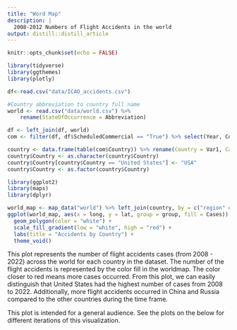 ```yaml
---
title: "Word Map"
description: |
  2008-2012 Numbers of Flight Accidents in the world
output: distill::distill_article
---
```


```r
knitr::opts_chunk$set(echo = FALSE)
```


```r

library(tidyverse)
library(ggthemes)
library(plotly)

df<-read.csv("data/ICAO_accidents.csv") 

#Country abbreviation to country full name
world <- read.csv("data/world.csv") %>% 
    rename(StateOfOccurrence = Abbreviation)

df <- left_join(df, world)
com <- filter(df, df$ScheduledCommercial == "True") %>% select(Year, Country, Model, Fatalities, Over2250, Over5700, InjuryLevel, Risk, FlightPhase, EngineType)

country <- data.frame(table(com$Country)) %>% rename(Country = Var1, Cases = Freq)
country$Country <- as.character(country$Country)
country$Country[country$Country == "United States"] <- "USA"
country$Country <- as.factor(country$Country)

```

```r
library(ggplot2)
library(maps)
library(dplyr)

world_map <- map_data("world") %>% left_join(country, by = c("region" = "Country"))
ggplot(world_map, aes(x = long, y = lat, group = group, fill = Cases)) +
  geom_polygon(color = "white") +
  scale_fill_gradient(low = "white", high = "red") +
  labs(title = "Accidents by Country") +
  theme_void()
```
This plot represents the number of flight accidents cases (from 2008 - 2022) across the world for each country in the dataset. The number of the flight accidents is represented by the color fill in the worldmap. The color closer to red means more cases occurred. From this plot, we can easily distinguish that United States had the highest number of cases from 2008 to 2022. Additionally, more flight accidents occurred in China and Russia compared to the other countries during the time frame. 

This plot is intended for a general audience. See the plots on the below for different iterations of this visualization.





